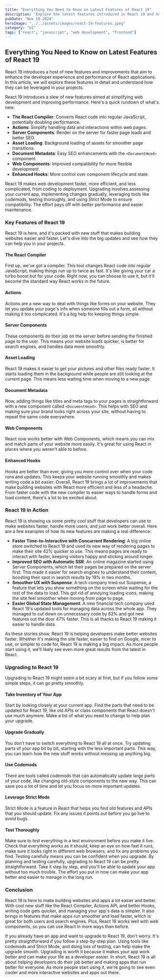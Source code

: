 ```yaml
---
title: "Everything You Need to Know on Latest Features of React 19"
description: "Explore the latest features introduced in React 19 and how they enhance the development experience."
pubDate: "Nov 10 2024"
heroImage: "../../assets/images/react-19-features.jpeg"
category: "UI"
tags: ["react", "javascript", "web development", "frontend"]
---
```


## Everything You Need to Know on Latest Features of React 19

React 19 introduces a host of new features and improvements that aim to enhance the developer experience and performance of React applications. In this article, we will explore these features in detail and understand how they can be leveraged in your projects.

React 19 introduces a slew of new features aimed at simplifying web development and improving performance. Here's a quick rundown of what's new:
- **The React Compiler**: Converts React code into regular JavaScript, potentially doubling performance.
- **Actions**: Simplify handling data and interactions within web pages.
- **Server Components**: Render on the server for faster page loads and better SEO.
- **Asset Loading**: Background loading of assets for smoother page transitions.
- **Document Metadata**: Easy SEO enhancements with the `<DocumentHead>` component.
- **Web Components**: Improved compatibility for more flexible development.
- **Enhanced Hooks**: More control over component lifecycle and state.

React 19 makes web development faster, more efficient, and less complicated, from coding to deployment. Upgrading involves assessing your current app, implementing changes gradually, leveraging tools like codemods, testing thoroughly, and using Strict Mode to ensure compatibility. The effort pays off with better performance and easier maintenance.

### Key Features of React 19

React 19 is here, and it's packed with new stuff that makes building websites easier and faster. Let's dive into the big updates and see how they can help you in your projects.

#### The React Compiler

First up, we've got a compiler. This tool changes React code into regular JavaScript, making things run up to twice as fast. It's like giving your car a turbo boost but for your code. Right now, you can choose to use it, but it'll become the standard way React works in the future.

#### Actions

Actions are a new way to deal with things like forms on your website. They let you update your page's info when someone fills out a form, all without making it too complicated. It's a big help for keeping things simple.

#### Server Components

These components do their job on the server before sending the finished page to the user. This means your website loads quicker, is better for search engines, and handles data more smoothly.

#### Asset Loading

React 19 makes it easier to get your pictures and other files ready faster. It starts loading them in the background while people are still looking at the current page. This means less waiting time when moving to a new page.

#### Document Metadata

Now, adding things like titles and meta tags to your pages is straightforward with a new component called `<DocumentHead>`. This helps with SEO and making sure your brand looks right across your site, without having to repeat the same code everywhere.

#### Web Components

React now works better with Web Components, which means you can mix and match parts of your website more easily. It's great for using React in places where you weren't able to before.

#### Enhanced Hooks

Hooks are better than ever, giving you more control over when your code runs and updates. This keeps your website running smoothly and makes writing code a bit easier. Overall, React 19 brings a lot of improvements that make building websites with React more efficient and less of a headache. From faster code with the new compiler to easier ways to handle forms and load content, there's a lot to be excited about.

### React 19 in Action

React 19 is showing us some pretty cool stuff that developers can use to make websites faster, handle more users, and just work better overall. Here are a few examples of how its new features are making a real difference:

- **Faster Time-to-Interactive with Concurrent Rendering**: A big online store switched to React 19 and used its new way of rendering pages to make their site 42% quicker to use. This means pages are ready to interact with faster, keeping visitors happy and sticking around longer.
- **Improved SEO with Automatic SSR**: An online magazine started using Server Components, which let their pages be prepared on the server first. This made it easier for search engines to understand their content, boosting their spot in search results by 19% in two months.
- **Smoother UX with Suspense**: A tech company tried out Suspense, a feature that lets you show something on the screen while waiting for the rest of the data to load. This got rid of annoying loading icons, making the site feel smoother when moving from page to page.
- **Easier Global State Management**: A new financial tech company used React 19's updated tools for managing data across the whole app. They managed to cut down on unnecessary code by 62% and got new features out the door 47% faster. This is all thanks to React 19 making it easier to handle data.

As these stories show, React 19 is helping developers make better websites faster. Whether it's making the site faster, easier to find on Google, nicer to use, or simpler to code for, React 19 is making a big impact. As more people start using it, we'll likely see even more great results from the latest in React.

### Upgrading to React 19

Upgrading to React 19 might seem a bit scary at first, but if you follow some simple steps, it can go pretty smoothly.

#### Take Inventory of Your App

Start by looking closely at your current app. Find the parts that need to be updated for React 19, like old APIs or class components that React doesn't use much anymore. Make a list of what you need to change to help plan your upgrade.

#### Upgrade Gradually

You don't have to switch everything to React 19 all at once. Try updating parts of your app bit by bit, starting with the less important parts. This way, you can learn how the new stuff works without messing up anything big.

#### Use Codemods

There are tools called codemods that can automatically update large parts of your code, like changing old-style components to the new way. This can save you a lot of time and let you focus on more important updates.

#### Leverage Strict Mode

Strict Mode is a feature in React that helps you find old features and APIs that you should update. Fix any issues it points out before you go live to avoid bugs.

#### Test Thoroughly

Make sure to test everything in a test environment before you make it live. Check that everything works as it should, keep an eye on how fast it runs, make sure it looks right in different web browsers, and fix any problems you find. Testing carefully means you can be confident when you upgrade. By planning and testing carefully, upgrading to React 19 can be pretty straightforward. Take it step by step, and you'll be able to update your app without too much trouble. The effort you put in now can make your app better and easier to manage in the long run.

### Conclusion

React 19 is here to make building websites and apps a lot easier and better. With cool new stuff like the React Compiler, Actions API, and better Hooks, writing code gets quicker, and managing your app's data is simpler. It also brings in features that make apps run smoother and load faster, which is great for both users and search engines. Plus, React 19 works well with web components, so you can use React in more ways than before.

If you already have an app and want to upgrade to React 19, don't worry. It's pretty straightforward if you follow a step-by-step plan. Using tools like codemods and Strict Mode, and doing lots of testing, can help make the upgrade smooth. Upgrading is worth it because it makes your app work better and can make your life as a developer easier. In short, React 19 is all about helping developers do their job better and making apps that run better for everyone. As more people start using it, we're going to see even cooler and more interactive websites and apps out there.

